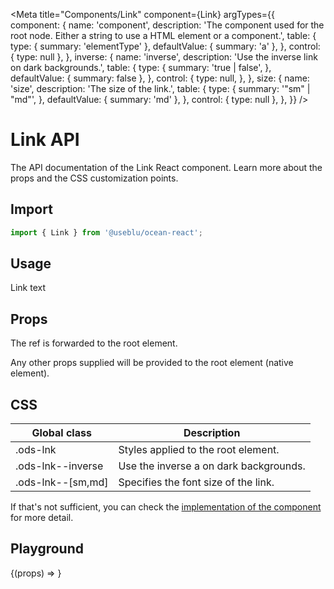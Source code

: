 
<Meta
  title="Components/Link"
  component={Link}
  argTypes={{
    component: {
      name: 'component',
      description:
        'The component used for the root node. Either a string to use a HTML element or a component.',
      table: {
        type: { summary: 'elementType' },
        defaultValue: { summary: 'a' },
      },
      control: { type: null },
    },
    inverse: {
      name: 'inverse',
      description: 'Use the inverse link on dark backgrounds.',
      table: {
        type: {
          summary: 'true | false',
        },
        defaultValue: { summary: false },
      },
      control: {
        type: null,
      },
    },
    size: {
      name: 'size',
      description: 'The size of the link.',
      table: {
        type: {
          summary: '"sm" | "md"',
        },
        defaultValue: { summary: 'md' },
      },
      control: { type: null },
    },
  }}
/>

# Link API

The API documentation of the Link React component. Learn more about the props and the CSS customization points.

## Import

```javascript
import { Link } from '@useblu/ocean-react';
```

## Usage

<Canvas withSource="open" withToolbar>
  <Story name="usage">
    <Link>Link text</Link>
  </Story>
</Canvas>

## Props

<ArgsTable story="Usage" of="." />

The ref is forwarded to the root element.

Any other props supplied will be provided to the root element (native element).

## CSS

| Global class      | Description                            |
| ----------------- | -------------------------------------- |
| .ods-lnk          | Styles applied to the root element.    |
| .ods-lnk--inverse | Use the inverse a on dark backgrounds. |
| .ods-lnk--[sm,md] | Specifies the font size of the link.   |

If that's not sufficient, you can check the [implementation of the component](https://github.com/ocean-ds/ocean-web/blob/master/packages/ocean-react/src/Link/Link.tsx) for more detail.

## Playground

<Canvas>
  <Story
    name="playground"
    args={{
      children: 'My Link',
      inverse: false,
      size: 'md',
    }}
    argTypes={{
      children: {
        name: 'children',
        control: 'text',
      },
      inverse: {
        name: 'inverse',
        control: 'boolean',
      },
      size: {
        name: 'size',
        options: ['sm', 'md'],
        control: { type: 'select' },
      },
    }}
  >
    {(props) => <Link {...props} />}
  </Story>
</Canvas>
